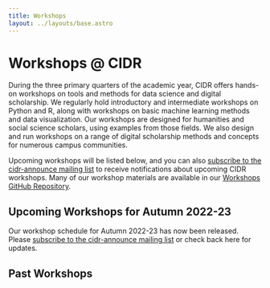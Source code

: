 ```yaml
---
title: Workshops
layout: ../layouts/base.astro
---
```



# Workshops @ CIDR

During the three primary quarters of the academic year, CIDR offers hands-on workshops on tools and methods for data science and digital scholarship. We regularly hold introductory and intermediate workshops on Python and R, along with workshops on basic machine learning methods and data visualization. Our workshops are designed for humanities and social science scholars, using examples from those fields. We also design and run workshops on a range of digital scholarship methods and concepts for numerous campus communities.

Upcoming workshops will be listed below, and you can also [subscribe to the cidr-announce mailing list](https://mailman.stanford.edu/mailman/listinfo/cidr-announce) to receive notifications about upcoming CIDR workshops. Many of our workshop materials are available in our [Workshops GitHub Repository](https://github.com/sul-cidr/Workshops/).

## Upcoming Workshops for Autumn 2022-23

Our workshop schedule for Autumn 2022-23 has now been released. Please [subscribe to the cidr-announce mailing list](https://mailman.stanford.edu/mailman/listinfo/cidr-announce) or check back here for updates.

<EventsList type="upcoming" />

## Past Workshops

<EventsList type="past" />
